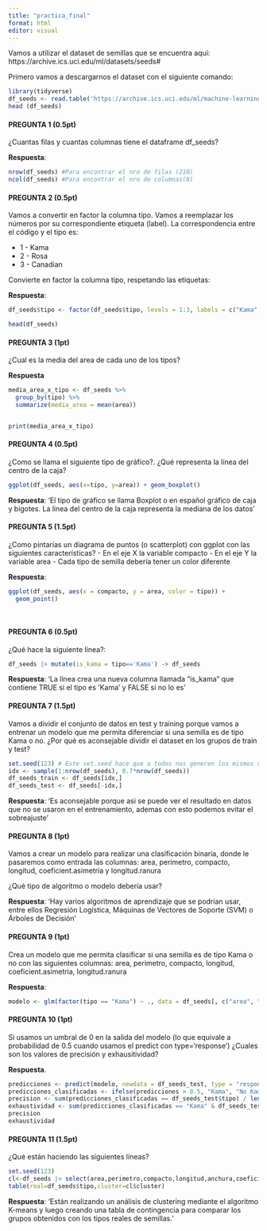 ```yaml
---
title: "practica_final"
format: html
editor: visual
---
```


Vamos a utilizar el dataset de semillas que se encuentra aquí: https://archive.ics.uci.edu/ml/datasets/seeds#

Primero vamos a descargarnos el dataset con el siguiente comando:

```r
library(tidyverse)
df_seeds <- read.table('https://archive.ics.uci.edu/ml/machine-learning-databases/00236/seeds_dataset.txt', col.names =c('area','perimetro','compacto','longitud','anchura','coeficient.asimetria','longitud.ranura','tipo'))
head (df_seeds)
```

#### PREGUNTA 1 (0.5pt)

¿Cuantas filas y cuantas columnas tiene el dataframe df_seeds?

**Respuesta**:

```r
nrow(df_seeds) #Para encontrar el nro de filas (210)
ncol(df_seeds) #Para encontrar el nro de columnas(8)
```

#### PREGUNTA 2 (0.5pt)

Vamos a convertir en factor la columna tipo. Vamos a reemplazar los números por su correspondiente etiqueta (label). La correspondencia entre el código y el tipo es:

-   1 - Kama
-   2 - Rosa
-   3 - Canadian

Convierte en factor la columna tipo, respetando las etiquetas:

**Respuesta**:

```r

df_seeds$tipo <- factor(df_seeds$tipo, levels = 1:3, labels = c("Kama", "Rosa", "Canadian"))

head(df_seeds)

```

#### PREGUNTA 3 (1pt)

¿Cual es la media del area de cada uno de los tipos?

**Respuesta**

```r
media_area_x_tipo <- df_seeds %>%
  group_by(tipo) %>%
  summarize(media_area = mean(area))


print(media_area_x_tipo)
```

#### PREGUNTA 4 (0.5pt)

¿Como se llama el siguiente tipo de gráfico?. ¿Qué representa la línea del centro de la caja?

```r
ggplot(df_seeds, aes(x=tipo, y=area)) + geom_boxplot()
```

**Respuesta**: 'El tipo de gráfico se llama Boxplot o en español gráfico de caja y bigotes. La linea del centro de la caja representa la mediana de los datos'

#### PREGUNTA 5 (1.5pt)

¿Como pintarías un diagrama de puntos (o scatterplot) con ggplot con las siguientes características? - En el eje X la variable compacto - En el eje Y la variable area - Cada tipo de semilla debería tener un color diferente

**Respuesta**:

```r
  
ggplot(df_seeds, aes(x = compacto, y = area, color = tipo)) +
  geom_point() 
  
   
```

#### PREGUNTA 6 (0.5pt)

¿Qué hace la siguiente línea?:

```r
df_seeds |> mutate(is_kama = tipo=='Kama') -> df_seeds
```

**Respuesta**: 'La línea crea una nueva columna llamada "is_kama" que contiene TRUE si el tipo es 'Kama' y FALSE si no lo es'

#### PREGUNTA 7 (1.5pt)

Vamos a dividir el conjunto de datos en test y training porque vamos a entrenar un modelo que me permita diferenciar si una semilla es de tipo Kama o no. ¿Por qué es aconsejable dividir el dataset en los grupos de train y test?

```r
set.seed(123) # Este set.seed hace que a todos nos generen los mismos número aleatorios
idx <- sample(1:nrow(df_seeds), 0.7*nrow(df_seeds))
df_seeds_train <- df_seeds[idx,]
df_seeds_test <- df_seeds[-idx,]
```

**Respuesta**: 'Es aconsejable porque asi se puede ver el resultado en datos que no se usaron en el entrenamiento, ademas con esto podemos evitar el sobreajuste'

#### PREGUNTA 8 (1pt)

Vamos a crear un modelo para realizar una clasificación binaria, donde le pasaremos como entrada las columnas: area, perimetro, compacto, longitud, coeficient.asimetria y longitud.ranura

¿Qué tipo de algoritmo o modelo debería usar?

**Respuesta**: 'Hay varios algoritmos de aprendizaje que se podrian usar, entre ellos Regresión Logística, Máquinas de Vectores de Soporte (SVM) o Árboles de Decisión'

#### PREGUNTA 9 (1pt)

Crea un modelo que me permita clasificar si una semilla es de tipo Kama o no con las siguientes columnas: area, perimetro, compacto, longitud, coeficient.asimetria, longitud.ranura

**Respuesta**:

```r

modelo <- glm(factor(tipo == "Kama") ~ ., data = df_seeds[, c("area", "perimetro", "compacto", "longitud", "coeficient.asimetria", "longitud.ranura", "tipo")], family = binomial)

```

#### PREGUNTA 10 (1pt)

Si usamos un umbral de 0 en la salida del modelo (lo que equivale a probabilidad de 0.5 cuando usamos el predict con type='response') ¿Cuales son los valores de precisión y exhausitividad?

**Respuesta**.

```r
predicciones <- predict(modelo, newdata = df_seeds_test, type = "response")
predicciones_clasificadas <- ifelse(predicciones > 0.5, "Kama", "No Kama")
precision <- sum(predicciones_clasificadas == df_seeds_test$tipo) / length(predicciones_clasificadas)
exhaustividad <- sum(predicciones_clasificadas == "Kama" & df_seeds_test$tipo == "Kama") / sum(df_seeds_test$tipo == "Kama")
precision
exhaustividad
```

#### PREGUNTA 11 (1.5pt)

¿Qué están haciendo las siguientes líneas?

```r
set.seed(123)
cl<-df_seeds |> select(area,perimetro,compacto,longitud,anchura,coeficient.asimetria,longitud.ranura) |> kmeans(3)
table(real=df_seeds$tipo,cluster=cl$cluster)
```

**Respuesta**: 'Están realizando un análisis de clustering mediante el algoritmo K-means y luego creando una tabla de contingencia para comparar los grupos obtenidos con los tipos reales de semillas.'
